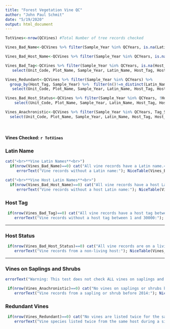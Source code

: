 ```yaml
---
title: "Forest Vegetation Vine QC"
author: "John Paul Schmit"
date: "5/19/2020"
output: html_document
---
```



```r
TotVines<-nrow(QCVines) #Total Number of tree records checked

Vines_Bad_Name<-QCVines %>% filter(Sample_Year %in% QCYears, is.na(Latin_Name) | Latin_Name == "")

Vines_Bad_Host_Name<-QCVines %>% filter(Sample_Year %in% QCYears, is.na(Host_Latin_Name) | Host_Latin_Name== "")

Vines_Bad_Tag<-QCVines %>% filter(Sample_Year %in% QCYears, is.na(Host_Tag) | Host_Tag=="" | Host_Tag<1 | Host_Tag>30000) %>%
   select(Unit_Code, Plot_Name, Sample_Year, Latin_Name, Host_Tag, Host_Latin_Name)

Vines_Redundant<-QCVines %>% filter(Sample_Year %in% QCYears) %>% 
  group_by(Host_Tag, Sample_Year) %>%  filter(n()!=n_distinct(Latin_Name)) %>%
   select(Unit_Code, Plot_Name, Sample_Year, Latin_Name, Host_Tag, Host_Latin_Name)

Vines_Bad_Host_Status<-QCVines %>% filter(Sample_Year %in% QCYears, !Host_Status %in% Live_Status) %>% 
    select(Unit_Code, Plot_Name, Sample_Year, Latin_Name, Host_Tag, Host_Latin_Name, Host_Status)

Vines_Anachronistic<-QCVines %>% filter(Sample_Year %in% QCYears, Tag_Status=="Sapling", Sample_Year<2014) %>% 
  select(Unit_Code, Plot_Name, Sample_Year, Latin_Name, Host_Tag, Host_Latin_Name, Host_Status)
 
 
```



#### **Vines Checked:** `r TotVines` ####

### Latin Name

```r

cat("<br>**Vine Latin Names**<br>") 
  if(nrow(Vines_Bad_Name)==0) cat("All vine records have a Latin name.<br>") else {
     errorText("Vine records without a Latin name:"); NiceTable(Vines_Bad_Name)}

cat("<br>**Vine Host Latin Names**<br>") 
  if(nrow(Vines_Bad_Host_Name)==0) cat("All vine records have a host Latin name.<br>") else {
     errorText("Vine records without a host Latin name:"); NiceTable(Vines_Bad_Host_Name)}

```




###  Host Tag
```r

 if(nrow(Vines_Bad_Tag)==0) cat("All vine records have a host tag between 1 and 30,000.<br>") else {
    errorText("Vine records without a host tag between 1 and 30000:"); NiceTable(Vines_Bad_Tag)}

```

---

### Host Status

```r

 if(nrow(Vines_Bad_Host_Status)==0) cat("All vine records are on a living host.<br>") else {
    errorText("Vine records from a non-living host:"); NiceTable(Vines_Bad_Host_Status)}

```

---

### Vines on Saplings and Shrubs

```r

errorText("Warning: This test does not check ALL vines on saplings and shrubs, only those with a current Host Tag Status of 'Sapling'")

 if(nrow(Vines_Anachronistic)==0) cat("No vines on saplings or shrubs before 2014.<br>") else {
    errorText("Vine records from a sapling or shrub before 2014:"); NiceTable(Vines_Anachronistic)}

```


### Redundant Vines

```r

 if(nrow(Vines_Redundant)==0) cat("No vines are listed twice for the same host during the same event.<br>") else {
    errorText("Vine species listed twice from the same host during a single event.:"); NiceTable(Vines_Redundant)}

```